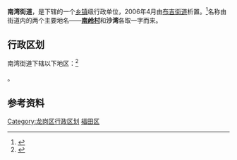 {{中国乡级行政区|44/03/07/012/000}}

'''南湾街道'''，是{{PRC admin/fullname|44/03/07/012/000|3}}下辖的一个[[乡镇|乡镇]]级行政单位，2006年4月由[[布吉街道|布吉街道]]析置。<ref>{{PRC admin/ref sgc|{{PRC admin/parent|44/03/07/012/000}}}}</ref>名称由街道内的两个主要地名——'''[[南岭村|南岭村]]'''和'''沙湾'''各取一字而来。

== 行政区划 ==

南湾街道下辖以下地区：<ref>{{PRC admin/ref sgc|44/03/07/012/000}}</ref>

{{PRC admin/children|44/03/07/012/000}}。

== 参考资料 ==

{{reflist}}

{{深圳市龙岗区行政区划}}
{{广东行政区划小作品}}
[[Category:龙岗区行政区划|Category:龙岗区行政区划]]
[[Category:深圳街道_(行政区划)|福田区]]